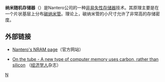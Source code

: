 {{記憶體類型}}
'''纳米随机存储器'''（{{lang-en|'''Nano-RAM'''}}）是Nantero公司的一种[[非易失性存储器|非易失性存储器]]技术。其原理主要是在一个片状基层上分布[[碳纳米管|碳纳米管]]。理论上，碳纳米管的小尺寸允许了非常高的存储密度。

== 外部链接 ==
* {{en}}[http://www.nantero.com/mission.html Nantero's NRAM page]（官方网站）
* {{en}}[http://www.economist.com/science/displaystory.cfm?story_id=1763552 On the tube - A new type of computer memory uses carbon, rather than silicon] （[[经济学人|经济学人]]杂志）

[[Category:存储媒体|N]]
